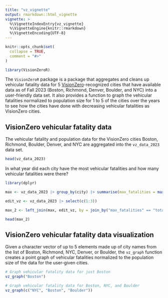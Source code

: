 ```yaml
---
title: "vz_vignette"
output: rmarkdown::html_vignette
vignette: >
  %\VignetteIndexEntry{vz_vignette}
  %\VignetteEngine{knitr::rmarkdown}
  %\VignetteEncoding{UTF-8}
---
```


```r
knitr::opts_chunk$set(
  collapse = TRUE,
  comment = "#>"
)
```

```r
library(VisionZeroR)
```

The `VisionZeroR` package is a package that aggregates and cleans up vehicular fatality data for 5 [VisionZero](https://visionzeronetwork.org/about/what-is-vision-zero/)-recognized cities that have available data as of Fall 2023 (Boston, Richmond, Denver, Boulder, and NYC) into a user-friendly data set. It also provides a function to graph the vehicular fatalities normalized to population size for 1 to 5 of the cities over the years to see how the cities have done with decreasing vehicular fatalities as VisionZero cities.

## VisionZero vehicular fatality data

The vehicular fatality and population data for the VisionZero cities Boston, Richmond, Boulder, Denver, and NYC are aggregated into the `vz_data_2023` data set. 

```r
head(vz_data_2023)
```

In what year did each city have the most vehicular fatalities and how many vehicular fatalities were there?

```r
library(dplyr)
```

```r

max <- vz_data_2023 |> group_by(city) |> summarise(max_fatalities = max(total_fatal))

edit_vz <- vz_data_2023 |> select(c(1:3))

max_2 <- left_join(max, edit_vz, by = join_by("max_fatalities" == "total_fatal", "city" == "city"))

head(max_2)
```

## VisionZero vehicular fatality data visualization

Given a character vector of up to 5 elements made up of city names from the list of Boston, Richmond, NYC, Denver, or Boulder, the `vz_graph` function creates a point graph of vehicular fatalities normalized to the population size of the data for the user-given cities.

```r

# Graph vehicular fatality data for just Boston
vz_graph("Boston")

# Graph vehicular fatality data for Boston, NYC, and Boulder
vz_graph(c("NYC", "Boston", "Boulder"))

```


